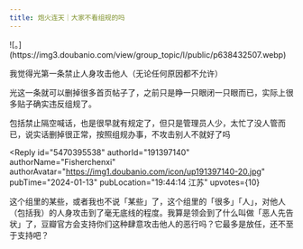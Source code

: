 ```yaml
---
title: 炮火连天｜大家不看组规的吗
---
```



<Forum groupName="动画番剧" groupUrl="https://www.douban.com/group/596353/" archivedAt="2025-05-16T14:21:21.033Z">
  <Post
    id="300467093"
    title="炮火连天｜大家不看组规的吗"
    url="https://www.douban.com/group/topic/300467093/?_spm_id=MTg1MDMzNjk3"
    pubTime="2024-01-16"
    highlightUserId="191397140"
  >
![。](https://img3.doubanio.com/view/group_topic/l/public/p638432507.webp)

我觉得光第一条禁止人身攻击他人（无论任何原因都不允许）

光这一条就可以删掉很多首页帖子了，之前只是睁一只眼闭一只眼而已，实际上很多贴子确实违反组规了。

包括禁止隔空喊话，也是很早就有规定了，但只是管理员人少，太忙了没人管而已，说实话删掉很正常，按照组规办事，不攻击别人不就好了吗

<Reply
  id="5470395538"
  authorId="191397140"
  authorName="Fisherchenxi"
  authorAvatar="https://img1.doubanio.com/icon/up191397140-20.jpg"
  pubTime="2024-01-13"
  pubLocation="19:44:14 江苏"
  upvotes={10}
>
这个组里的某些，或者我也不说「某些」了，这个组里的「很多」「人」，对他人（包括我）的人身攻击到了毫无底线的程度。我算是领会到了什么叫做「恶人先告状」了，豆瓣官方会支持你们这种肆意攻击他人的恶行吗？它最多是放任，还不至于支持吧？
</Reply>
  </Post>
</Forum>
